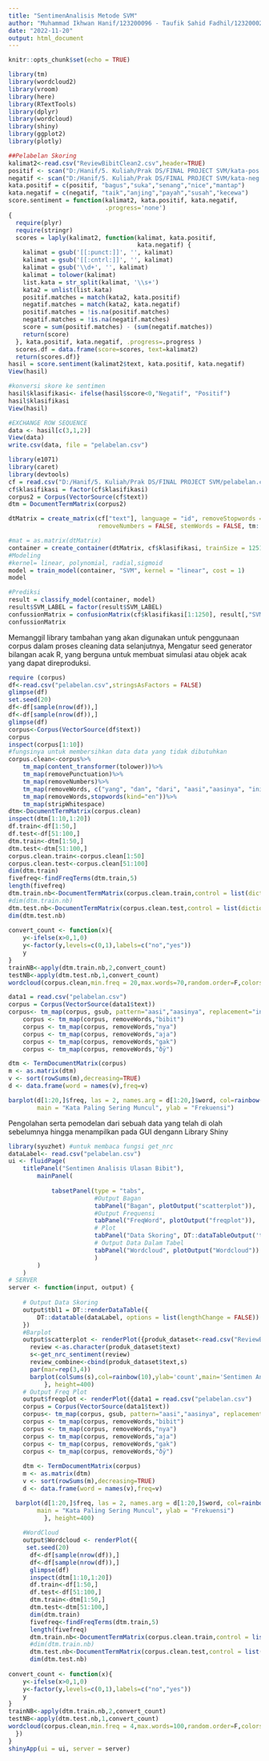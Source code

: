 ---
title: "SentimenAnalisis Metode SVM"
author: "Muhammad Ikhwan Hanif/123200096 - Taufik Sahid Fadhil/123200028"
date: "2022-11-20"
output: html_document
---

```{r setup, include=FALSE}
knitr::opts_chunk$set(echo = TRUE)
```

```{r}
library(tm)
library(wordcloud2)
library(vroom)
library(here)
library(RTextTools)
library(dplyr)
library(wordcloud)
library(shiny)
library(ggplot2)
library(plotly)
```

```{r skoring}
##Pelabelan Skoring
kalimat2<-read.csv("ReviewBibitClean2.csv",header=TRUE)
positif <- scan("D:/Hanif/5. Kuliah/Prak DS/FINAL PROJECT SVM/kata-pos.txt",what="character",comment.char=";")
negatif <- scan("D:/Hanif/5. Kuliah/Prak DS/FINAL PROJECT SVM/kata-neg.txt",what="character ",comment.char=";")
kata.positif = c(positif, "bagus","suka","senang","nice","mantap")
kata.negatif = c(negatif, "taik","anjing","payah","susah","kecewa")
score.sentiment = function(kalimat2, kata.positif, kata.negatif,
                           .progress='none')
{
  require(plyr)
  require(stringr)
  scores = laply(kalimat2, function(kalimat, kata.positif,
                                    kata.negatif) {
    kalimat = gsub('[[:punct:]]', '', kalimat)
    kalimat = gsub('[[:cntrl:]]', '', kalimat)
    kalimat = gsub('\\d+', '', kalimat)
    kalimat = tolower(kalimat)
    list.kata = str_split(kalimat, '\\s+')
    kata2 = unlist(list.kata)
    positif.matches = match(kata2, kata.positif)
    negatif.matches = match(kata2, kata.negatif)
    positif.matches = !is.na(positif.matches)
    negatif.matches = !is.na(negatif.matches)
    score = sum(positif.matches) - (sum(negatif.matches))
    return(score)
  }, kata.positif, kata.negatif, .progress=.progress )
  scores.df = data.frame(score=scores, text=kalimat2)
  return(scores.df)}
hasil = score.sentiment(kalimat2$text, kata.positif, kata.negatif)
View(hasil)

#konversi skore ke sentimen
hasil$klasifikasi<- ifelse(hasil$score<0,"Negatif", "Positif")
hasil$klasifikasi
View(hasil)

#EXCHANGE ROW SEQUENCE
data <- hasil[c(3,1,2)]
View(data)
write.csv(data, file = "pelabelan.csv")

```

```{r SVM}
library(e1071)
library(caret)
library(devtools)
cf = read.csv("D:/Hanif/5. Kuliah/Prak DS/FINAL PROJECT SVM/pelabelan.csv")
cf$klasifikasi = factor(cf$klasifikasi)
corpus2 = Corpus(VectorSource(cf$text))
dtm = DocumentTermMatrix(corpus2)

dtMatrix = create_matrix(cf["text"], language = "id", removeStopwords = FALSE,
                         removeNumbers = FALSE, stemWords = FALSE, tm::weightTfIdf)

#mat = as.matrix(dtMatrix)
container = create_container(dtMatrix, cf$klasifikasi, trainSize = 1251:2500, testSize = 1:1250, virgin = FALSE)
#Modeling
#kernel= linear, polynomial, radial,sigmoid
model = train_model(container, "SVM", kernel = "linear", cost = 1)
model

#Prediksi
result = classify_model(container, model)
result$SVM_LABEL = factor(result$SVM_LABEL)
confussionMatrix = confusionMatrix(cf$klasifikasi[1:1250], result[,"SVM_LABEL"])
confussionMatrix
```

Memanggil library tambahan yang akan digunakan untuk penggunaan corpus dalam proses cleaning data selanjutnya, Mengatur seed generator bilangan acak R, yang berguna untuk membuat simulasi atau objek acak yang dapat direproduksi.

```{r}
require (corpus)
df<-read.csv("pelabelan.csv",stringsAsFactors = FALSE)
glimpse(df)
set.seed(20)
df<-df[sample(nrow(df)),]
df<-df[sample(nrow(df)),]
glimpse(df)
corpus<-Corpus(VectorSource(df$text))
corpus
inspect(corpus[1:10])
#fungsinya untuk membersihkan data data yang tidak dibutuhkan 
corpus.clean<-corpus%>%
    tm_map(content_transformer(tolower))%>%
    tm_map(removePunctuation)%>%
    tm_map(removeNumbers)%>%
    tm_map(removeWords, c("yang", "dan", "dari", "aasi","aasinya", "ini", "kita", "untuk" ,"nya","bibit","ðÿ"))%>%
    tm_map(removeWords,stopwords(kind="en"))%>%
    tm_map(stripWhitespace)
dtm<-DocumentTermMatrix(corpus.clean)
inspect(dtm[1:10,1:20])
df.train<-df[1:50,]
df.test<-df[51:100,]                                            
dtm.train<-dtm[1:50,]
dtm.test<-dtm[51:100,]
corpus.clean.train<-corpus.clean[1:50]
corpus.clean.test<-corpus.clean[51:100]
dim(dtm.train)
fivefreq<-findFreqTerms(dtm.train,5)
length(fivefreq)
dtm.train.nb<-DocumentTermMatrix(corpus.clean.train,control = list(dictionary=fivefreq))
#dim(dtm.train.nb)
dtm.test.nb<-DocumentTermMatrix(corpus.clean.test,control = list(dictionary=fivefreq))
dim(dtm.test.nb)
 
convert_count <- function(x){
    y<-ifelse(x>0,1,0)
    y<-factor(y,levels=c(0,1),labels=c("no","yes"))
    y
}
trainNB<-apply(dtm.train.nb,2,convert_count)
testNB<-apply(dtm.test.nb,1,convert_count)
wordcloud(corpus.clean,min.freq = 20,max.words=70,random.order=F,colors=brewer.pal(8,"Dark2"))

```

```{r freq}
data1 = read.csv("pelabelan.csv")
corpus = Corpus(VectorSource(data1$text))
corpus<- tm_map(corpus, gsub, pattern="aasi","aasinya", replacement="investasi")
    corpus <- tm_map(corpus, removeWords,"bibit")
    corpus <- tm_map(corpus, removeWords,"nya")
    corpus <- tm_map(corpus, removeWords,"aja")
    corpus <- tm_map(corpus, removeWords,"gak")
    corpus <- tm_map(corpus, removeWords,"ðÿ")

dtm <- TermDocumentMatrix(corpus)
m <- as.matrix(dtm)
v <- sort(rowSums(m),decreasing=TRUE)
d <- data.frame(word = names(v),freq=v)

barplot(d[1:20,]$freq, las = 2, names.arg = d[1:20,]$word, col=rainbow(5),
        main = "Kata Paling Sering Muncul", ylab = "Frekuensi")
```

Pengolahan serta pemodelan dari sebuah data yang telah di olah sebelumnya hingga menampilkan pada GUI dengann Library Shiny

```{r UI dengan Shiny}
library(syuzhet) #untuk membaca fungsi get_nrc
dataLabel<- read.csv("pelabelan.csv")
ui <- fluidPage(
    titlePanel("Sentimen Analisis Ulasan Bibit"),
        mainPanel(
            
            tabsetPanel(type = "tabs",
                        #Output Bagan
                        tabPanel("Bagan", plotOutput("scatterplot")),
                        #Output Frequensi
                        tabPanel("FreqWord", plotOutput("freqplot")), 
                        # Plot
                        tabPanel("Data Skoring", DT::dataTableOutput('tbl1')),
                        # Output Data Dalam Tabel
                        tabPanel("Wordcloud", plotOutput("Wordcloud"))
                        )
        )
    )
# SERVER 
server <- function(input, output) {
    
    # Output Data Skoring 
    output$tbl1 = DT::renderDataTable({
        DT::datatable(dataLabel, options = list(lengthChange = FALSE))
    })
    #Barplot
    output$scatterplot <- renderPlot({produk_dataset<-read.csv("ReviewBibitClean2.csv",stringsAsFactors = FALSE)
      review <-as.character(produk_dataset$text)
      s<-get_nrc_sentiment(review)
      review_combine<-cbind(produk_dataset$text,s)
      par(mar=rep(3,4))
      barplot(colSums(s),col=rainbow(10),ylab='count',main='Sentimen Analisis Ulasan Bibit')
          }, height=400)
    # Output Freq Plot
    output$freqplot <- renderPlot({data1 = read.csv("pelabelan.csv")
    corpus = Corpus(VectorSource(data1$text))
    corpus<- tm_map(corpus, gsub, pattern="aasi","aasinya", replacement="investasi")
    corpus <- tm_map(corpus, removeWords,"bibit")
    corpus <- tm_map(corpus, removeWords,"nya")
    corpus <- tm_map(corpus, removeWords,"aja")
    corpus <- tm_map(corpus, removeWords,"gak")
    corpus <- tm_map(corpus, removeWords,"ðÿ")
    
    dtm <- TermDocumentMatrix(corpus)
    m <- as.matrix(dtm)
    v <- sort(rowSums(m),decreasing=TRUE)
    d <- data.frame(word = names(v),freq=v)

  barplot(d[1:20,]$freq, las = 2, names.arg = d[1:20,]$word, col=rainbow(5),
        main = "Kata Paling Sering Muncul", ylab = "Frekuensi")
          }, height=400)
    
    #WordCloud
    output$Wordcloud <- renderPlot({
     set.seed(20)
      df<-df[sample(nrow(df)),]
      df<-df[sample(nrow(df)),]
      glimpse(df)
      inspect(dtm[1:10,1:20])
      df.train<-df[1:50,]
      df.test<-df[51:100,]
      dtm.train<-dtm[1:50,]
      dtm.test<-dtm[51:100,]
      dim(dtm.train)
      fivefreq<-findFreqTerms(dtm.train,5)
      length(fivefreq)
      dtm.train.nb<-DocumentTermMatrix(corpus.clean.train,control = list(dictionary=fivefreq))
      #dim(dtm.train.nb)
      dtm.test.nb<-DocumentTermMatrix(corpus.clean.test,control = list(dictionary=fivefreq))
      dim(dtm.test.nb)
 
convert_count <- function(x){
    y<-ifelse(x>0,1,0)
    y<-factor(y,levels=c(0,1),labels=c("no","yes"))
    y
}
trainNB<-apply(dtm.train.nb,2,convert_count)
testNB<-apply(dtm.test.nb,1,convert_count)
wordcloud(corpus.clean,min.freq = 4,max.words=100,random.order=F,colors=brewer.pal(8,"Dark2"))
  })
}
shinyApp(ui = ui, server = server)
```
